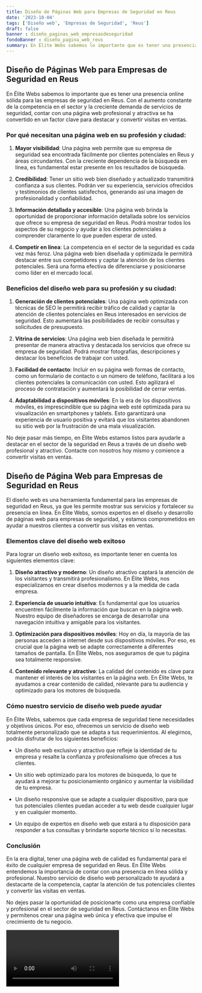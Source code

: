 ```yaml
---
title: Diseño de Páginas Web para Empresas de Seguridad en Reus
date: '2023-10-04'
tags: ['Diseño web', 'Empresas de Seguridad', 'Reus']
draft: false
banner : diseño_paginas_web_empresasdeseguridad
fondoBanner : diseño_pagina_web_reus
summary: En Élite Webs sabemos lo importante que es tener una presencia online sólida para las empresas de seguridad en Reus. Con el aumento constante de la competencia en el sector y la creciente demanda de servicios de seguridad, contar con una página web profesional y atractiva se ha convertido en un factor clave para destacar y convertir visitas en ventas.
---
```


## Diseño de Páginas Web para Empresas de Seguridad en Reus

En Élite Webs sabemos lo importante que es tener una presencia online sólida para las empresas de seguridad en Reus. Con el aumento constante de la competencia en el sector y la creciente demanda de servicios de seguridad, contar con una página web profesional y atractiva se ha convertido en un factor clave para destacar y convertir visitas en ventas.

### Por qué necesitan una página web en su profesión y ciudad:

1. **Mayor visibilidad**: Una página web permite que su empresa de seguridad sea encontrada fácilmente por clientes potenciales en Reus y áreas circundantes. Con la creciente dependencia de la búsqueda en línea, es fundamental estar presente en los resultados de búsqueda.

2. **Credibilidad**: Tener un sitio web bien diseñado y actualizado transmitirá confianza a sus clientes. Podrán ver su experiencia, servicios ofrecidos y testimonios de clientes satisfechos, generando así una imagen de profesionalidad y confiabilidad.

3. **Información detallada y accesible**: Una página web brinda la oportunidad de proporcionar información detallada sobre los servicios que ofrece su empresa de seguridad en Reus. Podrá mostrar todos los aspectos de su negocio y ayudar a los clientes potenciales a comprender claramente lo que pueden esperar de usted.

4. **Competir en línea**: La competencia en el sector de la seguridad es cada vez más feroz. Una página web bien diseñada y optimizada le permitirá destacar entre sus competidores y captar la atención de los clientes potenciales. Será una forma efectiva de diferenciarse y posicionarse como líder en el mercado local.

### Beneficios del diseño web para su profesión y su ciudad:

1. **Generación de clientes potenciales**: Una página web optimizada con técnicas de SEO le permitirá recibir tráfico de calidad y captar la atención de clientes potenciales en Reus interesados en servicios de seguridad. Esto aumentará las posibilidades de recibir consultas y solicitudes de presupuesto.

2. **Vitrina de servicios**: Una página web bien diseñada le permitirá presentar de manera atractiva y destacada los servicios que ofrece su empresa de seguridad. Podrá mostrar fotografías, descripciones y destacar los beneficios de trabajar con usted.

3. **Facilidad de contacto**: Incluir en su página web formas de contacto, como un formulario de contacto o un número de teléfono, facilitará a los clientes potenciales la comunicación con usted. Esto agilizará el proceso de contratación y aumentará la posibilidad de cerrar ventas.

4. **Adaptabilidad a dispositivos móviles**: En la era de los dispositivos móviles, es imprescindible que su página web esté optimizada para su visualización en smartphones y tablets. Esto garantizará una experiencia de usuario positiva y evitará que los visitantes abandonen su sitio web por la frustración de una mala visualización.

No deje pasar más tiempo, en Élite Webs estamos listos para ayudarle a destacar en el sector de la seguridad en Reus a través de un diseño web profesional y atractivo. Contacte con nosotros hoy mismo y comience a convertir visitas en ventas.

<GifSeo />

<Cta />

## Diseño de Página Web para Empresas de Seguridad en Reus

El diseño web es una herramienta fundamental para las empresas de seguridad en Reus, ya que les permite mostrar sus servicios y fortalecer su presencia en línea. En Élite Webs, somos expertos en el diseño y desarrollo de páginas web para empresas de seguridad, y estamos comprometidos en ayudar a nuestros clientes a convertir sus visitas en ventas.

### Elementos clave del diseño web exitoso

Para lograr un diseño web exitoso, es importante tener en cuenta los siguientes elementos clave:

1. **Diseño atractivo y moderno**: Un diseño atractivo captará la atención de los visitantes y transmitirá profesionalismo. En Élite Webs, nos especializamos en crear diseños modernos y a la medida de cada empresa.

2. **Experiencia de usuario intuitiva**: Es fundamental que los usuarios encuentren fácilmente la información que buscan en la página web. Nuestro equipo de diseñadores se encarga de desarrollar una navegación intuitiva y amigable para los visitantes.

3. **Optimización para dispositivos móviles**: Hoy en día, la mayoría de las personas acceden a internet desde sus dispositivos móviles. Por eso, es crucial que la página web se adapte correctamente a diferentes tamaños de pantalla. En Élite Webs, nos aseguramos de que tu página sea totalmente responsive.

4. **Contenido relevante y atractivo**: La calidad del contenido es clave para mantener el interés de los visitantes en la página web. En Élite Webs, te ayudamos a crear contenido de calidad, relevante para tu audiencia y optimizado para los motores de búsqueda.

### Cómo nuestro servicio de diseño web puede ayudar

En Élite Webs, sabemos que cada empresa de seguridad tiene necesidades y objetivos únicos. Por eso, ofrecemos un servicio de diseño web totalmente personalizado que se adapta a tus requerimientos. Al elegirnos, podrás disfrutar de los siguientes beneficios:

- Un diseño web exclusivo y atractivo que refleje la identidad de tu empresa y resalte la confianza y profesionalismo que ofreces a tus clientes.

- Un sitio web optimizado para los motores de búsqueda, lo que te ayudará a mejorar tu posicionamiento orgánico y aumentar la visibilidad de tu empresa.

- Un diseño responsive que se adapte a cualquier dispositivo, para que tus potenciales clientes puedan acceder a tu web desde cualquier lugar y en cualquier momento.

- Un equipo de expertos en diseño web que estará a tu disposición para responder a tus consultas y brindarte soporte técnico si lo necesitas.

### Conclusión

En la era digital, tener una página web de calidad es fundamental para el éxito de cualquier empresa de seguridad en Reus. En Élite Webs entendemos la importancia de contar con una presencia en línea sólida y profesional. Nuestro servicio de diseño web personalizado te ayudará a destacarte de la competencia, captar la atención de tus potenciales clientes y convertir las visitas en ventas.

No dejes pasar la oportunidad de posicionarte como una empresa confiable y profesional en el sector de seguridad en Reus. Contáctanos en Élite Webs y permítenos crear una página web única y efectiva que impulse el crecimiento de tu negocio.

<Video />

<CtaBot job='Empresas de Seguridad' city='Reus'/>

<Gmaps query='Reus+españa+maps' />